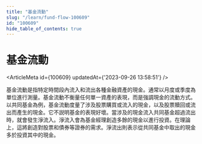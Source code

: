 ```yaml
---
title: "基金流動"
slug: "/learn/fund-flow-100609"
id: "100609"
hide_table_of_contents: true
---
```



# 基金流動

<ArticleMeta id={100609} updatedAt={'2023-09-26 13:58:51'} />
<div className='border-solid border-b border-t-0 my-4 border-[var(--ifm-color-gray-300)]' />

基金流動是指特定時間段內流入和流出各種金融資產的現金。通常以月度或季度為單位進行測量。基金流動不衡量任何單一資產的表現，而是強調現金的流動方式。以共同基金為例，基金流動度量了涉及股票購買或流入的現金，以及股票贖回或流出而產生的現金。它不説明基金的表現好壞。當涉及的現金流入共同基金超過流出時，就會發生淨流入。淨流入會為基金經理創造多餘的現金以進行投資。在理論上，這將創造對股票和債券等證券的需求。淨流出則表示從共同基金中取出的現金多於投資其中的現金。
